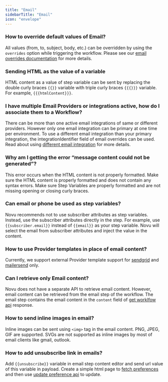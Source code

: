 ```yaml
---
title: "Email"
sidebarTitle: "Email"
icon: "envelope"
---
```



### How to override default values of Email?
All values (from, to, subject, body, etc.) can be overridden by using the `overrides` option while triggering the workflow. Please see our [email overrides documentation](/channels-and-providers/email/overview#sending-email-overrides) for more details.

### Sending HTML as the value of a variable
HTML content as a value of step variable can be sent by replacing the double curly braces `{{}}` variable with triple curly braces `{{{}}}` variable. For example, `{{{htmlContent}}}`.

### I have multiple Email Providers or integrations active, how do I associate them to a Workflow?
There can be more than one active email integrations of same or different providers. However only one email integration can be primary at one time per environment. To use a different email integration than your primary integration, the integrationIdentifier field of email overrides can be used. Read about using [different email integration](/channels-and-providers/email/overview#using-different-email-integration) for more details.

### Why am I getting the error “message content could not be generated”?
This error occurs when the HTML content is not properly formatted. Make sure the HTML content is properly formatted and does not contain any syntax errors. Make sure Step Variables are properly formatted and are not missing opening or closing curly braces.

### Can email or phone be used as step variables?
Novu recommends not to use subscriber attributes as step variables. Instead, use the subscriber attributes directly in the step. For example, use `{{subscriber.email}}` instead of `{{email}}` as your step variable. Novu will select the email from subscriber attributes and inject the value in the content.

### How to use Provider templates in place of email content?
Currently, we support external Provider template support for [sendgrid](/channels-and-providers/email/sendgrid#using-sendgrid-template) and [mailersend](/channels-and-providers/email/mailersend#using-mailersend-template) only.

### Can I retrieve only Email content?
Novu does not have a separate API to retrieve email content. However, email content can be retrieved from the email step of the workflow. The email step contains the email content in the `content` field of [get worklfow api](/api-reference/workflows/get-workflow) response.

### How to send inline images in email?
Inline images can be sent using `<img>` tag in the email content. PNG, JPEG, GIF are supported. SVGs are not supported as inline images by most of email clients like gmail, outlook.

### How to add unsubscribe link in emails?

Add `{{unsubscribe}}` variable in email step content editor and send url value of this variable in payload. Create a simple html page to [fetch preferences](https://docs.novu.co/api-reference/subscribers/get-subscriber-preferences) and then use [update preference api](https://docs.novu.co/api-reference/subscribers/update-subscriber-preference) to update.

<ContactSupportSnippet />